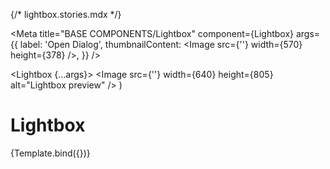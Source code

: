 {/* lightbox.stories.mdx */}


<Meta
  title="BASE COMPONENTS/Lightbox"
  component={Lightbox}
  args={{
    label: 'Open Dialog',
    thumbnailContent: <Image src={''} width={570} height={378} />,
  }}
/>

  <Lightbox {...args}>
    <Image src={''} width={640} height={805} alt="Lightbox preview" />
  </Lightbox>
)

# Lightbox

<Canvas>
  <Story name="Default">{Template.bind({})}</Story>
</Canvas>
